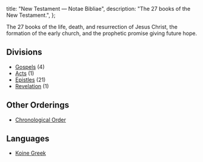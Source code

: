   title: "New Testament — Notae Bibliae",
  description: "The 27 books of the New Testament.",
};

<Initial text="New Testament"/>

The 27 books of the life, death, and resurrection of Jesus Christ, the formation of the early church, and the prophetic promise giving future hope.

## Divisions

* [Gospels](/bible/new-testament/gospels) (4)
* [Acts](/bible/new-testament/acts) (1)
* [Epistles](/bible/new-testament/epistles) (21)
* [Revelation](/bible/new-testament/revelation) (1)

## Other Orderings

* [Chronological Order](/bible/new-testament/chronological-order)

## Languages

* [Koine Greek](/bible/languages/koine-greek)
